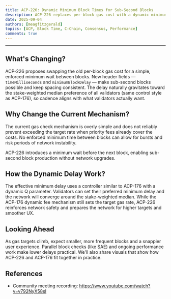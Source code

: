 ```yaml
---
title: ACP-226: Dynamic Minimum Block Times for Sub-Second Blocks
description: ACP-226 replaces per-block gas cost with a dynamic minimum block delay to enable sub-second blocks, align with validator preferences, and prepare the network for higher gas targets.
date: 2025-09-04
authors: [meagfitzgerald]
topics: [ACP, Block Time, C-Chain, Consensus, Performance]
comments: true
---
```


<YouTube id="v792NyX58sI" />

---

## What's Changing?

ACP-226 proposes swapping the old per-block gas cost for a simple, enforced minimum wait between blocks. New header fields — `timeMilliseconds`
and `minimumBlockDelay` — make sub-second blocks possible and keep spacing consistent. The delay naturally gravitates toward
the stake-weighted median preference of all validators (same control style as ACP-176), so cadence aligns with what validators actually want.

## Why Change the Current Mechanism?

The current gas check mechanism is overly simple and does not reliably prevent exceeding the target rate when priority fees already cover the
costs. No enforced minimum time between blocks can allow for bursts and risk periods of network instability.

ACP-226 introduces a minimum wait before the next block, enabling sub-second block production without network upgrades.

## How the Dynamic Delay Work?

The effective minimum delay uses a controller similar to ACP-176 with a dynamic Q parameter. Validators can set their
preferred minimum delay and the network will converge around the stake-weighted median. While the ACP-176 dynamic fee
mechanism still sets the target gas rate, ACP-226 reinforces network safety and prepares the network for higher targets
and smoother UX.

## Looking Ahead

As gas targets climb, expect smaller, more frequent blocks and a snappier user experience. Parallel block checks (like SAE) and ongoing
performance work make lower delays practical. We'll also share visuals that show how ACP-226 and ACP-176 fit together in practice.

## References

- Community meeting recording: https://www.youtube.com/watch?v=v792NyX58sI


